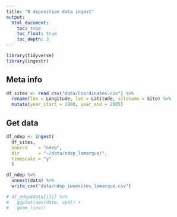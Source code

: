 ```yaml
---
title: "N deposition data ingest"
output:
  html_document:
    toc: true
    toc_float: true
    toc_depth: 3
---
```


```r
library(tidyverse)
library(ingestr)
```

## Meta info

```r
df_sites <- read_csv("data/Coordinates.csv") %>% 
  rename(lon = Longitude, lat = Latitude, sitename = Site) %>% 
  mutate(year_start = 1900, year_end = 2005)
```


## Get data

```r
df_ndep <- ingest(
  df_sites,
  source    = "ndep",
  dir       = "~/data/ndep_lamarque/",
  timescale = "y"
  )

df_ndep %>% 
  unnest(data) %>% 
  write_csv("data/ndep_iwuesites_lamarque.csv")

# df_ndep$data[[1]] %>% 
#   ggplot(aes(date, vpd)) +
#   geom_line()
```



